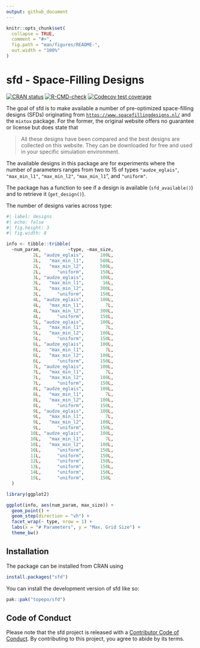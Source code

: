 ```yaml
---
output: github_document
---
```


```r
knitr::opts_chunk$set(
  collapse = TRUE,
  comment = "#>",
  fig.path = "man/figures/README-",
  out.width = "100%"
)
```

# sfd - Space-Filling Designs

<!-- badges: start -->
[![CRAN status](https://www.r-pkg.org/badges/version/sfd)](https://CRAN.R-project.org/package=sfd)
[![R-CMD-check](https://github.com/topepo/sfd/actions/workflows/R-CMD-check.yaml/badge.svg)](https://github.com/topepo/sfd/actions/workflows/R-CMD-check.yaml)
[![Codecov test coverage](https://codecov.io/gh/topepo/sfd/branch/main/graph/badge.svg)](https://app.codecov.io/gh/topepo/sfd?branch=main)
<!-- badges: end -->

The goal of sfd is to make available a number of pre-optimized space-filling designs (SFDs) originating from [`https://www.spacefillingdesigns.nl/`](https://www.spacefillingdesigns.nl/) and the `mixtox` package. For the former, the original website offers no guarantee or license but does state that

> All these designs have been compared and the best designs are collected on this website. They can be downloaded for free and used in your specific simulation environment.

The available designs in this package are for experiments where the number of parameters ranges from two to 15 of types `"audze_eglais"`,  `"max_min_l1"`, `"max_min_l2"`, `"max_min_l1`", and `"uniform"`. 

The package has a function to see if a design is available (`sfd_available()`) and to retrieve it (`get_design()`).

The number of designs varies across type: 

```r
#| label: designs
#| echo: false
#| fig.height: 3
#| fig.width: 8

info <- tibble::tribble(
  ~num_param,          ~type, ~max_size,
          2L, "audze_eglais",      100L,
          2L,   "max_min_l1",      500L,
          2L,   "max_min_l2",      500L,
          2L,      "uniform",      150L,
          3L, "audze_eglais",      100L,
          3L,   "max_min_l1",       16L,
          3L,   "max_min_l2",      300L,
          3L,      "uniform",      150L,
          4L, "audze_eglais",      100L,
          4L,   "max_min_l1",        7L,
          4L,   "max_min_l2",      300L,
          4L,      "uniform",      150L,
          5L, "audze_eglais",      100L,
          5L,   "max_min_l1",        7L,
          5L,   "max_min_l2",      100L,
          5L,      "uniform",      150L,
          6L, "audze_eglais",      100L,
          6L,   "max_min_l1",        7L,
          6L,   "max_min_l2",      100L,
          6L,      "uniform",      150L,
          7L, "audze_eglais",      100L,
          7L,   "max_min_l1",        7L,
          7L,   "max_min_l2",      100L,
          7L,      "uniform",      150L,
          8L, "audze_eglais",      100L,
          8L,   "max_min_l1",        7L,
          8L,   "max_min_l2",      100L,
          8L,      "uniform",      150L,
          9L, "audze_eglais",      100L,
          9L,   "max_min_l1",        7L,
          9L,   "max_min_l2",      100L,
          9L,      "uniform",      150L,
         10L, "audze_eglais",      100L,
         10L,   "max_min_l1",        7L,
         10L,   "max_min_l2",      100L,
         10L,      "uniform",      150L,
         11L,      "uniform",      150L,
         12L,      "uniform",      150L,
         13L,      "uniform",      150L,
         14L,      "uniform",      150L,
         15L,      "uniform",      150L
  )

library(ggplot2)

ggplot(info, aes(num_param, max_size)) + 
  geom_point() + 
  geom_step(direction = "vh") + 
  facet_wrap(~ type, nrow = 1) +
  labs(x = "# Parameters", y = "Max. Grid Size") +
  theme_bw()
```

## Installation

The package can be installed from CRAN using

```r
install.packages("sfd")
```

You can install the development version of sfd like so:

```r
pak::pak("topepo/sfd")
```

## Code of Conduct

Please note that the sfd project is released with a [Contributor Code of Conduct](https://contributor-covenant.org/version/2/1/CODE_OF_CONDUCT.html). By contributing to this project, you agree to abide by its terms.
